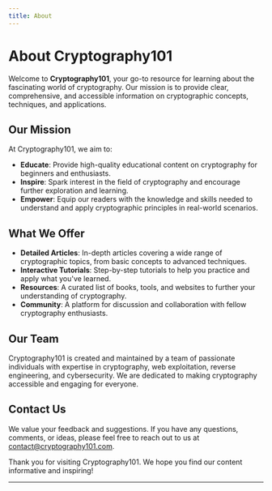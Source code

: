 ```yaml
---
title: About
---
```


# About Cryptography101

Welcome to **Cryptography101**, your go-to resource for learning about the fascinating world of cryptography. Our mission is to provide clear, comprehensive, and accessible information on cryptographic concepts, techniques, and applications.

## Our Mission

At Cryptography101, we aim to:

- **Educate**: Provide high-quality educational content on cryptography for beginners and enthusiasts.
- **Inspire**: Spark interest in the field of cryptography and encourage further exploration and learning.
- **Empower**: Equip our readers with the knowledge and skills needed to understand and apply cryptographic principles in real-world scenarios.

## What We Offer

- **Detailed Articles**: In-depth articles covering a wide range of cryptographic topics, from basic concepts to advanced techniques.
- **Interactive Tutorials**: Step-by-step tutorials to help you practice and apply what you've learned.
- **Resources**: A curated list of books, tools, and websites to further your understanding of cryptography.
- **Community**: A platform for discussion and collaboration with fellow cryptography enthusiasts.

## Our Team

Cryptography101 is created and maintained by a team of passionate individuals with expertise in cryptography, web exploitation, reverse engineering, and cybersecurity. We are dedicated to making cryptography accessible and engaging for everyone.

## Contact Us

We value your feedback and suggestions. If you have any questions, comments, or ideas, please feel free to reach out to us at contact@cryptography101.com.

Thank you for visiting Cryptography101. We hope you find our content informative and inspiring!

---